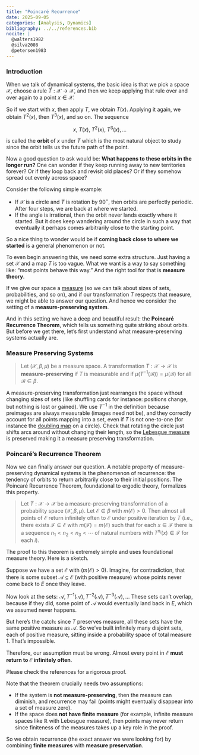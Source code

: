 ```yaml
---
title: "Poincaré Recurrence"
date: 2025-09-05
categories: [Analysis, Dynamics]
bibliography: ../../references.bib
nocite: |
  @walters1982
  @silva2008
  @petersen1983
---
```


### Introduction

When we talk of dynamical systems, the basic idea is that we pick a space $\mathcal{X}$, choose a rule $T: \mathcal{X} \to \mathcal{X}$, and then we keep applying that rule over and over again to a point $x \in \mathcal{X}$.

So if we start with $x$, then apply $T$, we obtain $T(x)$. Applying it again, we obtain $T^2(x)$, then $T^3(x)$, and so on. The sequence 

$$
x, \; T(x), \; T^2(x), \; T^3(x), \dots
$$  

is called the **orbit** of $x$ under $T$ which is the most natural object to study since the orbit tells us the future path of the point.

Now a good question to ask would be: **What happens to these orbits in the longer run?**  One can wonder if they keep running away to new territories forever? Or if they loop back and revisit old places? Or if they somehow spread out evenly across space?  

Consider the following simple example:

- If $\mathcal{X}$ is a circle and $T$ is rotation by $90^\circ$, then orbits are perfectly periodic. After four steps, we are back at where we started.  
- If the angle is irrational, then the orbit never lands exactly where it started. But it does keep wandering around the circle in such a way that eventually it perhaps comes arbitrarily close to the starting point.  

So a nice thing to wonder would be if **coming back close to where we started** is a general phenomenon or not. 

To even begin answering this, we need some extra structure. Just having a set $\mathcal{X}$ and a map $T$ is too vague. What we want is a way to say something like: “most points behave this way.” And the right tool for that is **measure theory**.  

If we give our space a [measure](https://en.wikipedia.org/wiki/Measure_space) (so we can talk about sizes of sets, probabilities, and so on), and if our transformation $T$ respects that measure, we might be able to answer our question. And hence we consider the setting of a **measure-preserving system**.  

And in this setting we have a deep and beautiful result: the **Poincaré Recurrence Theorem**, which tells us something quite striking about orbits. But before we get there, let’s first understand what measure-preserving systems actually are.  

 


### Measure Preserving Systems

> Let $(\mathcal{X}, \beta, \mu)$ be a measure space. A transformation $T: \mathcal{X} \to \mathcal{X}$ is **measure-preserving** if $T$ is measurable and if  $\mu(T^{-1}(\mathcal{B})) = \mu(\mathcal{B})$ for all $\mathcal{B} \in \beta.$


A measure-preserving transformation just rearranges the space without changing sizes of sets (like shuffling cards for instance: positions change, but nothing is lost or gained). We use $T^{-1}$ in the definition because preimages are always measurable (images need not be), and they correctly account for all points mapping into a set, even if $T$ is not one-to-one (for instance the [doubling map](https://en.wikipedia.org/wiki/Dyadic_transformation) on a circle). Check that rotating the circle just shifts arcs around without changing their length, so the [Lebesgue measure](https://en.wikipedia.org/wiki/Lebesgue_measure) is preserved making it a measure preserving transformation.
    
### Poincaré's Recurrence Theorem

Now we can finally answer our question. A notable property of measure-preserving dynamical systems is the phenomenon of recurrence: the tendency of orbits to return arbitrarily close to their initial positions. The Poincaré Recurrence Theorem, foundational to ergodic theory, formalizes this property.


> Let $T : \mathcal{X} \to \mathcal{X}$ be a measure-preserving transformation of a probability space $(\mathcal{X}, \beta, \mu)$. Let $\mathcal{E} \in \beta$ with $m(\mathcal{E}) > 0$. Then almost all points of $\mathcal{E}$ return infinitely often to $\mathcal{E}$ under positive iteration by $T$ (i.e., there exists $\mathcal{F} \subseteq \mathcal{E}$ with $m(\mathcal{F}) = m(\mathcal{E})$ such that for each $x \in \mathcal{F}$ there is a sequence $n_1 < n_2 < n_3 < \cdots$ of natural numbers with $T^{n_i}(x) \in \mathcal{F}$ for each $i$).

The proof to this theorem is extremely simple and uses foundational measure theory. Here is a sketch.

Suppose we have a set $\mathcal{E}$ with $(m(\mathcal{E}) > 0)$. Imagine, for contradiction, that there is some subset $\mathcal{A} \subseteq \mathcal{E}$ (with positive measure) whose points never come back to $E$ once they leave.  

Now look at the sets:
$\mathcal{A}, T^{-1}(\mathcal{A}), T^{-2}(\mathcal{A}), T^{-3}(\mathcal{A}), \dots$
These sets can’t overlap, because if they did, some point of $\mathcal{A}$ would eventually land back in $E$, which we assumed never happens.  

But here’s the catch: since $T$ preserves measure, all these sets have the same positive measure as $\mathcal{A}$. So we’ve built infinitely many disjoint sets, each of positive measure, sitting inside a probability space of total measure $1$. That’s impossible.  

Therefore, our assumption must be wrong. Almost every point in $\mathcal{E}$ **must return to $\mathcal{E}$ infinitely often**.

Please check the references for a rigorous proof.

Note that the theorem crucially needs two assumptions:  

- If the system is **not measure-preserving**, then the measure can diminish, and recurrence may fail (points might eventually disappear into a set of measure zero).  
- If the space does **not have finite measure** (for example, infinite measure spaces like $\mathbb{R}$ with Lebesgue measure), then points may never return since finiteness of the measures takes up a key role in the proof.  

So we obtain recurrence (the exact answer we were looking for) by combining **finite measures** with **measure preservation**.



::: {.comment-section}
<!-- Giscus comments widget -->
<script src="https://giscus.app/client.js"
        data-repo="MostlyMath/MostlyMathematics"
        data-repo-id="R_kgDOPrVY4w"
        data-category="Comments"
        data-category-id="DIC_kwDOPrVY484CvwcT"
        data-mapping="url"
        data-strict="0"
        data-reactions-enabled="1"
        data-emit-metadata="0"
        data-input-position="top"
        data-theme="light"
        data-lang="en"
        crossorigin="anonymous"
        async>
</script>
:::
